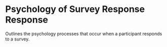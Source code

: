 # Psychology of Survey Response Response

Outlines the psychology processes that occur when a participant responds to a survey.
